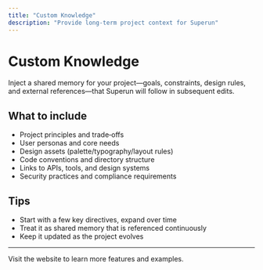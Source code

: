 ```yaml
---
title: "Custom Knowledge"
description: "Provide long‑term project context for Superun"
---
```


# Custom Knowledge

Inject a shared memory for your project—goals, constraints, design rules, and external references—that Superun will follow in subsequent edits.

## What to include

- Project principles and trade‑offs
- User personas and core needs
- Design assets (palette/typography/layout rules)
- Code conventions and directory structure
- Links to APIs, tools, and design systems
- Security practices and compliance requirements

## Tips

- Start with a few key directives, expand over time
- Treat it as shared memory that is referenced continuously
- Keep it updated as the project evolves

---

<Card title="Superun Website" icon="globe" href="https://superun.ai/web" horizontal>
  Visit the website to learn more features and examples.
</Card>


